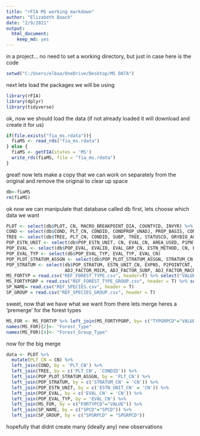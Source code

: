 ```yaml
---
title: "rFIA MS working markdown"
author: "Elizabeth Baach"
date: "2/9/2021"
output: 
  html_document: 
    keep_md: yes
---
```

in a project... no need to set a working directory, but just in case here is the code
```r
setwd("C:/Users/elbaa/OneDrive/Desktop/MS DATA")
```
next lets load the packages we will be using
```r
library(rFIA)
library(dplyr)
library(tidyverse)
```
ok, now we should load the data (if not already loaded it will download and create it for us)
```r
if(file.exists("fia_ms.rdata")){
  fiaMS <- read_rds("fia_ms.rdata")
} else {
  fiaMS <- getFIA(states = 'MS')
  write_rds(fiaMS, file = "fia_ms.rdata")
}

```
great! now lets make a copy that we can work on separately from the original and remove the original to clear up space
```r
db<-fiaMS
rm(fiaMS)
```
ok now we can manipulate that database called db
first, lets choose which data we want
```r
PLOT <- select(db$PLOT, CN, MACRO_BREAKPOINT_DIA, COUNTYCD, INVYR) %>% filter(between(INVYR,2009,2019))
COND <- select(db$COND, PLT_CN, CONDID, CONDPROP_UNADJ, PROP_BASIS, COND_STATUS_CD, OWNGRPCD, FORTYPCD, BALIVE, STDORGCD)
TREE <- select(db$TREE, PLT_CN, CONDID, SUBP, TREE, STATUSCD, DRYBIO_AG, CARBON_AG, TPA_UNADJ, DIA, SPCD,DRYBIO_BOLE,DRYBIO_TOP,DRYBIO_STUMP,DRYBIO_BG,SPGRPCD)
POP_ESTN_UNIT <- select(db$POP_ESTN_UNIT, CN, EVAL_CN, AREA_USED, P1PNTCNT_EU)
POP_EVAL <- select(db$POP_EVAL, EVALID, EVAL_GRP_CN, ESTN_METHOD, CN, END_INVYR, REPORT_YEAR_NM)
POP_EVAL_TYP <- select(db$POP_EVAL_TYP, EVAL_TYP, EVAL_CN)
POP_PLOT_STRATUM_ASSGN <- select(db$POP_PLOT_STRATUM_ASSGN, STRATUM_CN, PLT_CN)
POP_STRATUM <- select(db$POP_STRATUM, ESTN_UNIT_CN, EXPNS, P2POINTCNT, 
                      ADJ_FACTOR_MICR, ADJ_FACTOR_SUBP, ADJ_FACTOR_MACR, CN, P1POINTCNT)
MS_FORTYP = read.csv("REF_FOREST_TYPE.csv", header=T) %>% select("VALUE","MEANING","TYPGRPCD")
MS_FORTYPGRP = read.csv("REF_FOREST_TYPE_GROUP.csv", header = T) %>% select("VALUE","MEANING")
SP_NAME= read.csv("REF_SPECIES.csv", header = T)
SP_GROUP = read.csv("REF_SPECIES_GROUP.csv", header = T)

```
sweet, now that we have what we want from there lets merge
heres a 'premerge' for the forest types
```r
MS_FOR <- MS_FORTYP %>% left_join(MS_FORTYPGRP, by= c("TYPGRPCD"="VALUE"))
names(MS_FOR)[2]<- "Forest_Type"
names(MS_FOR)[4]<- "Forest_Group_Type"
```
now for the big merge
```r
data <- PLOT %>%
  mutate(PLT_CN = CN) %>%
  left_join(COND, by = 'PLT_CN') %>%
  left_join(TREE, by = c('PLT_CN', 'CONDID')) %>%
  left_join(POP_PLOT_STRATUM_ASSGN, by = 'PLT_CN') %>%
  left_join(POP_STRATUM, by = c('STRATUM_CN' = 'CN')) %>%
  left_join(POP_ESTN_UNIT, by = c('ESTN_UNIT_CN' = 'CN')) %>%
  left_join(POP_EVAL, by = c('EVAL_CN' = 'CN')) %>%
  left_join(POP_EVAL_TYP, by = 'EVAL_CN') %>% 
  left_join(MS_FOR, by = c("FORTYPCD"="VALUE")) %>% 
  left_join(SP_NAME, by = c("SPCD"="SPCD")) %>% 
  left_join(SP_GROUP, by = c("SPGRPCD" = "SPGRPCD"))
```
hopefully that didnt create many (ideally any) new observations
